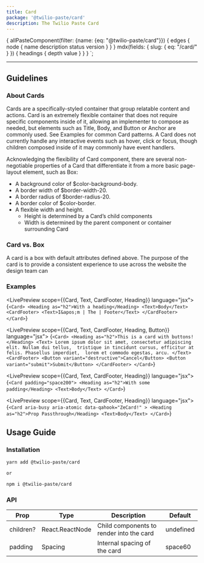 ```yaml
---
title: Card
package: '@twilio-paste/card'
description: The Twilio Paste Card
---
```



  {
    allPasteComponent(filter: {name: {eq: "@twilio-paste/card"}}) {
      edges {
        node {
          name
          description
          status
          version
        }
      }
    }
    mdx(fields: { slug: { eq: "/card/" } }) {
      headings {
        depth
        value
      }
    }
  }
`;

<ComponentHeader
  name="Card"
  categoryRoute={SidebarCategoryRoutes.COMPONENTS}
  githubUrl="https://github.com/twilio-labs/paste/blob/master/packages/paste-core/components/card/"
  storybookUrl="https://twilio-labs.github.io/paste/?path=/story/components-card--default"
  data={props.data.allPasteComponent.edges}
/>

---

<contentwrapper>

<TableOfContents headings={props.data.mdx.headings} />

<content>

## Guidelines

### About Cards

Cards are a specifically-styled container that group relatable content and actions. 
Card is an extremely flexible container that does not require specific components inside of it, 
allowing an implementer to compose as needed, but elements such as Title, Body, 
and Button or Anchor are commonly used. See Examples for common Card patterns. 
A Card does not currently handle any interactive events such as hover, click or focus, 
though children composed inside of it may commonly have event handlers.

Acknowledging the flexibility of Card component, there are several non-negotiable 
properties of a Card that differentiate it from a more basic page-layout element, such as Box:

* A background color of $color-background-body.  
* A border width of $border-width-20.
* A border radius of $border-radius-20.
* A border color of $color-border.
* A flexible width and height.
    * Height is determined by a Card’s child components
    * Width is determined by the parent component or container surrounding Card

### Card vs. Box

A card is a box with default attributes defined above. The purpose of the card is to provide a consistent experience to use across the website the design team can 


### Examples

<LivePreview scope={{Card, Text, CardFooter, Heading}} language="jsx">
  {`
    <Card>
        <Heading as="h2">With a heading</Heading>
        <Text>Body</Text>
        <CardFooter>
            <Text>I&apos;m | The | Footer</Text>
        </CardFooter>
    </Card>
    `}
</LivePreview>

<LivePreview scope={{Card, Text, CardFooter, Heading, Button}} language="jsx">
  {`
    <Card>
        <Heading as="h2">This is a card with buttons!</Heading>
        <Text>
            Lorem ipsum dolor sit amet, consectetur adipiscing elit. Nullam dui tellus, 
            tristique in tincidunt cursus, efficitur at felis. Phasellus imperdiet, 
            lorem et commodo egestas, arcu.
        </Text>
        <CardFooter>
            <Button variant="destructive">Cancel</Button>
            <Button variant="submit">Submit</Button>
        </CardFooter>
    </Card>
    `}
</LivePreview>

<LivePreview scope={{Card, Text, CardFooter, Heading}} language="jsx">
  {`
    <Card padding="space200">
        <Heading as="h2">With some padding</Heading>
        <Text>Body</Text>
    </Card>
    `}
</LivePreview>


<LivePreview scope={{Card, Text, CardFooter, Heading}} language="jsx">
  {`
    <Card aria-busy aria-atomic data-qahook="ZeCard!" >
        <Heading as="h2">Prop Passthrough</Heading>
        <Text>Body</Text>
    </Card>
    `}
</LivePreview>


## Usage Guide


### Installation

```bash
yarn add @twilio-paste/card

or

npm i @twilio-paste/card
```

### API

| Prop         	| Type             	| Description                              	| Default        	|
|--------------	|------------------	|------------------------------------------	|----------------	|
| children?    	| React.ReactNode  	| Child components to render into the card 	| undefined       |
| padding      	| Spacing          	| Internal spacing of the card             	| space60        	|



</content>

</contentwrapper>
